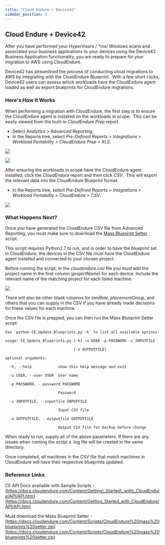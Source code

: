 ```yaml
---
title: "Cloud Endure + Device42"
sidebar_position: 5
---
```


## Cloud Endure + Device42

After you have performed your HyperVisors / \*nix/ Windows scans and associated your business applications to your devices using the Device42 Business Application functionality, you are ready to prepare for your migration to AWS using CloudEndure.

Device42 has streamlined the process of conducting cloud migrations to AWS by integrating with the CloudEndure Blueprint.  With a few short clicks, Device42 users can assess which workloads have the CloudEndure agent loaded as well as export blueprints for CloudEndure migrations.

### Here's How It Works

When performing a migration with CloudEndure, the first step is to ensure the CloudEndure agent is installed on the workloads in scope.  This can be easily viewed from the built-in _CloudEndure Prep_ report.

- Select _Analytics > Advanced Reporting_.
- In the Reports tree, select _Pre-Defined Reports > Integrations > Workload Portability > CloudEndure Prep > XLS_.

![](/assets/images/WEB-607_Cloud-Endure-1-1.png)

![](/assets/images/WEB-607_Cloud-Endure-2-1.png)

After ensuring the workloads in scope have the CloudEndure agent installed, click the _CloudEndure_ report and then click _CSV_.  This will export the relevant data into the CloudEndure Blueprint format.

- In the Reports tree, select _Pre-Defined Reports > Integrations > Workload Portability > CloudEndure_ _\> CSV_.

![](/assets/images/WEB-607_Cloud-Endure-3-1.png)

### What Happens Next?

Once you have generated the CloudEndure CSV file from Advanced Reporting, you must make sure to download the [Mass Blueprint Setter](https://docs.cloudendure.com/Content/Scripts/CloudEndure%20mass%20blueprints%20setter.zip) script.

This script requires Python2.7 to run, and in order to have the blueprint set in CloudEndure, the devices in the CSV file must have the CloudEndure agent installed and connected to your chosen project.

Before running the script, in the _cloudendure.csv_ file you must add the project name in the first column (_projectName_) for each device. Include the relevant name of the matching project for each listed machine.

![](/assets/images/WEB-607_Cloud-Endure-4.png)

There will also be other blank columns for _iamRole_, _placementGroup_, and others that you can supply in the CSV if you have already made decisions for these values for each machine.

Once the CSV file is prepped, you can then run the Mass Blueprint Setter script.


```
Use `python CE_Update_Blueprints.py -h` to list all available options:

usage: CE_Update_Blueprints.py [-h] -u USER -p PASSWORD -i INPUTFILE

                               [-o OUTPUTFILE]

optional arguments:

  -h, --help            show this help message and exit

  -u USER, --user USER  User name

  -p PASSWORD, --password PASSWORD

                        Password

  -i INPUTFILE, --inputfile INPUTFILE

                        Input CSV file

  -o OUTPUTFILE, --outputfile OUTPUTFILE

                        Output CSV file for backup before change
```

When ready to run, supply all of the above parameters. If there are any issues when running the script a .log file will be created in the same directory.

Once completed, all machines in the CSV file that match machines in CloudEndure will have their respective blueprints updated.

### Reference Links

CE API Docs available with Sample Scripts - [https://docs.cloudendure.com/Content/Getting\_Started\_with\_CloudEndure/API/API.htm](https://docs.cloudendure.com/Content/Getting_Started_with_CloudEndure/API/API.htm)

Must download the Mass Blueprint Setter - [https://docs.cloudendure.com/Content/Scripts/CloudEndure%20mass%20blueprints%20setter.zip](https://docs.cloudendure.com/Content/Scripts/CloudEndure%20mass%20blueprints%20setter.zip)
